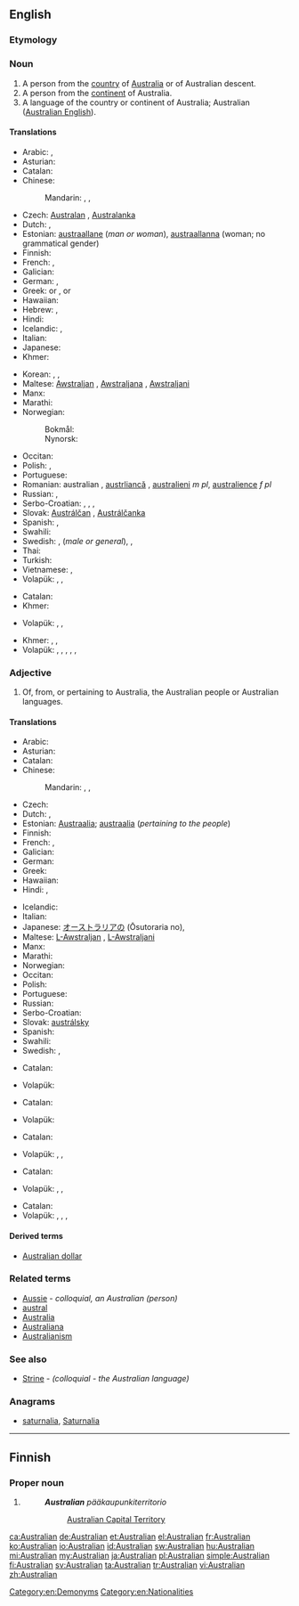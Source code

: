 ==English==

===Etymology===
{{suffix|Australia|an}}

===Noun===
{{en-noun}}

# A person from the [[country]] of [[Australia]] or of Australian descent.
# A person from the [[continent]] of Australia.
# A language of the country or continent of Australia; Australian ([[Australian English]]).

====Translations====
{{trans-top|a person from the country of Australia or of Australian descent}}
* Arabic: {{t-|ar|أسترالي|m|tr='ustraaliy}}, {{t-|ar|أسترالية|f|tr='ustraalíyya}}
* Asturian: {{t+|ast|australianu|m}}
* Catalan: {{t-|ca|australià}}
* Chinese:
*: Mandarin: {{t-|cmn|澳大利亞人|sc=Hani}}, {{t-|cmn|澳大利亚人|tr=Aòdàlìyàrén|sc=Hani}}, {{t-|cmn|澳洲人|tr=Àozhōurén|sc=Hani}}
* Czech: [[Australan]] {{m}}, [[Australanka]] {{f}}
* Dutch: {{t+|nl|Australiër|m}}, {{t+|nl|Australische|f}}
* Estonian: [[austraallane]] (''man or woman''), [[austraallanna]] (woman; no grammatical gender)
* Finnish: {{t+|fi|australialainen}}
* French: {{t+|fr|Australien|m}}, {{t+|fr|Australienne|f}}
* Galician: {{t-|gl|australiano|m}}
* German: {{t+|de|Australier|m}}, {{t+|de|Australierin|f}}
* Greek: {{t+|el|Αυστραλός|m|tr=Afstralós}} or {{t+|el|Αυστραλέζος|m|tr=Afstralézos}}, {{t-|el|Αυστραλή|f|tr=Afstralí}} or {{t-|el|Αυστραλέζα|f|tr=Afstraléza}}
* Hawaiian: {{tø|haw|ʻAukekulelia}}
* Hebrew: {{t+|he|אוסטרלי|m|tr=ost'rali}}, {{t-|he|אוסטרלית|f|tr=ost'ralit}}
* Hindi: {{t-|hi|आस्ट्रेलियन|tr=āsṭrēliyan}}
* Icelandic: {{t-|is|Ástrali|m}}, {{t-|is|Ástralíubúi|m}}
* Italian: {{t+|it|australiano|m}}
* Japanese: {{t-|ja|オーストラリア人|tr=Ōsutoraria-jin}}
* Khmer: {{t-|km|ជនជាតិអូស្ត្រាលី|sc=Khmr|tr=chɔɔn chiet oostraalii}}
{{trans-mid}}
* Korean: {{t-|ko|오스트레일리아 사람|tr=Oseuteureillia saram|sc=Hang}}, {{t-|ko|호주 사람|tr=Hoju saram|sc=Hang}}, {{t-|ko|오스트레일리아인|tr=Oseuteureillia-in|sc=Hang}}
* Maltese: [[Awstraljan]] {{m}}, [[Awstraljana]] {{f}}, [[Awstraljani]] {{p}}
* Manx: {{t-|gv|Austrailagh}}
* Marathi: {{t-|mr|ऑस्ट्रेलियन|tr=ǒsṭrēliyana|sc=Deva}}
* Norwegian:
*: Bokmål: {{t+|no|australier|m}}
*: Nynorsk: {{t+|nn|australiar|m}}
* Occitan: {{t-|oc|australian|m}}
* Polish: {{t+|pl|Australijczyk|m}}, {{t+|pl|Australijka|f}}
* Portuguese: {{t+|pt|australiano}}
* Romanian: australian {{m}}, [[austrliancă]] {{f}}, [[australieni]] ''m pl'', [[australience]] ''f pl''
* Russian: {{t+|ru|австралиец|m|tr=avstralíjec}}, {{t+|ru|австралийка|f|tr=avstralíjka}}
* Serbo-Croatian: {{t-|sh|Austrálac|m}}, {{t-|sh|Aùstrālka|f}}, {{t-|sh|Australijánac|m}}, {{t-|sh|Australìjānka|f}}
* Slovak: [[Austrálčan]] {{m}}, [[Austrálčanka]] {{f}}
* Spanish: {{t+|es|australiano|m}}, {{t-|es|australiana|f}}
* Swahili: {{t+|sw|waustralia}}
* Swedish: {{t+|sv|australier}}, {{t+|sv|australiensare}} (''male or general''), {{t+|sv|australiensiska}}, {{t+|sv|australiska}} {{f}}
* Thai: {{t-|th|ชาวออสเตรเลีย|tr=chao ààwtdraelia}}
* Turkish: {{t+|tr|Avustralyalı}}
* Vietnamese: {{t-|vi|người Úc châu}}, {{t-|vi|người Úc}}
* Volapük: {{qualifier|♂♀}} {{t-|vo|Laustralänan}}, {{qualifier|♂}} {{t-|vo|hi-Laustralänan}}, {{qualifier|♀}} {{t-|vo|ji-Laustralänan}}
{{trans-bottom}}

{{trans-top|a person from the continent of Australia}}
* Catalan: {{t-|ca|australià|m}}
* Khmer: {{t-|km|ជនជាតិអូសេអានី|sc=Khmr|tr=chɔɔn chiet oosee’aanii}}
{{trans-mid}}
* Volapük: {{qualifier|♂♀}} {{t+|vo|Stralopan}}, {{qualifier|♂}} {{t+|vo|hi-Stralopan}}, {{qualifier|♀}} {{t+|vo|ji-Stralopan}}
{{trans-bottom}}

{{trans-top|a language of the country or continent of Australia; Australian (Australian English)}}
* Khmer: {{t-|km|អូស្ត្រាលី|sc=Khmr|tr=oostraalii}}, {{t-|km|អូសេអានី|sc=Khmr|tr=oosee’aanii}}, {{t-|km|ភាសាអង់គ្លេសអូស្ត្រាលី|sc=Khmr|tr=pʰiesaa ɑngkleih oostraalii}}
* Volapük: {{qualifier|Australia (country)}} {{t-|vo|Laustralänapük}}, {{t-|vo|Australia (continent)|alt=Stralopapük}}, {{qualifier|Australia (country) English}} {{t-|vo|Laustraläna-Linglänapük}}, {{qualifier|Australian (country) English}} {{t-|vo|Linglänapük Laustralänik}}, {{qualifier|Australia (continent) English}} {{t-|vo|Stralopa-Linglänapük}}, {{qualifier|Australian (continent) English}} {{t-|vo|Linglänapük Stralopik}}
{{trans-mid}}
{{trans-bottom}}

===Adjective===
{{en-adj|-}}

# Of, from, or pertaining to Australia, the Australian people or Australian languages.

====Translations====
{{trans-top|of or pertaining to Australia, the Australian people or languages}}
* Arabic: {{t-|ar|أسترالي|tr='ustraaliy}}
* Asturian: {{t+|ast|australianu}}
* Catalan: {{t-|ca|australià}}
* Chinese:
*: Mandarin: {{t-|cmn|澳大利亞|alt=澳大利亞的|sc=Hani}}, {{t-|cmn|澳大利亚|alt=澳大利亚的|tr=Aòdàlìyà de|sc=Hani}}, {{t-|cmn|澳|alt=澳-|tr=Aò-|sc=Hani}}
* Czech: {{t+|cs|australský|m}}
* Dutch: {{t+|nl|Australisch}}, {{t+|nl|Australische}}
* Estonian: [[Austraalia]]; [[austraalia]] (''pertaining to the people'')
* Finnish: {{t+|fi|australialainen}}
* French: {{t+|fr|australien|m}}, {{t+|fr|australienne|f}}
* Galician: {{t-|gl|australiano}}
* German: {{t+|de|australisch}}
* Greek: {{t-|el|αυστραλιανός|tr=afstralianós}}
* Hawaiian: {{tø|haw|ʻAukekulelia}}
* Hindi: {{t-|hi|आस्ट्रेलियन|tr=āsṭrēliyan}}, {{t-|hi|ऑस्ट्रेलियाई|tr=osṭreliyā'ī|sc=Deva}}
{{trans-mid}}
* Icelandic: {{t-|is|ástralskur}}
* Italian: {{t+|it|australiano}}
* Japanese: [[オーストラリア]]の (Ōsutoraria no), {{t+|ja|豪|alt=豪-|tr=ごう-, Gō-}}
* Maltese: [[L-Awstraljan]] {{m}}, [[L-Awstraljani]] {{p}}
* Manx: {{t-|gv|Austrailagh}}
* Marathi: {{t-|mr|ऑस्ट्रेलियन|tr=ǒsṭrēliyana|sc=Deva}}
* Norwegian: {{t-|no|australsk}}
* Occitan: {{t-|oc|australian}}
* Polish: {{t+|pl|australijski|m}}
* Portuguese: {{t+|pt|australiano}}
* Russian: {{t+|ru|австралийский|tr=avstralíjskij}}
* Serbo-Croatian: {{t-|sh|aùstrālskī}}
* Slovak: [[austrálsky]]
* Spanish: {{t+|es|australiano}}
* Swahili: {{t+|sw|waustralia}}
* Swedish: {{t+|sv|australiensisk}}, {{t+|sv|australisk}}
{{trans-bottom}}

{{trans-top|of or pertaining to the country of Australia}}
* Catalan: {{t-|ca|australià}}
{{trans-mid}}
* Volapük: {{t+|vo|Laustralänik}}
{{trans-bottom}}

{{trans-top|of or pertaining to the continent of Australia}}
* Catalan: {{t-|ca|australià}}
{{trans-mid}}
* Volapük: {{t+|vo|Stralopik}}
{{trans-bottom}}

{{trans-top|of or pertaining to a person (people) of the country of Australia}}
* Catalan: {{t-|ca|australià}}
{{trans-mid}}
* Volapük: {{qualifier|♂♀}} {{t-|vo|Laustralänanik}}, {{qualifier|♂}} {{t-|vo|hi-Laustralänanik}}, {{qualifier|♀}} {{t-|vo|ji-Laustralänanik}}
{{trans-bottom}}

{{trans-top|of or pertaining to a person (people) of the continent of Australia}}
* Catalan: {{t-|ca|australià}}
{{trans-mid}}
* Volapük: {{qualifier|♂♀}} {{t-|vo|Stralopanik}}, {{qualifier|♂}} {{t-|vo|hi-Stralopanik}}, {{qualifier|♀}} {{t-|vo|ji-Stralopanik}}
{{trans-bottom}}

{{trans-top|of or pertaining to a language (languages) of Australia (country or continent); Australian English}}
* Catalan: {{t-|ca|australià}}
* Volapük: {{qualifier|country}} {{t-|vo|Laustralänapükik}}, {{qualifier|continent}} {{t-|vo|Stralopapükik}}, {{qualifier|Australia (country)}} {{t-|vo|Laustraläna-Linglänapükik}}, {{qualifier|Australia (continent)}} {{t-|vo|Stralopa-Linglänapükik}}
{{trans-mid}}
{{trans-bottom}}

====Derived terms====
* [[Australian dollar]]

===Related terms===
* [[Aussie]] - ''colloquial, an Australian (person)''
* [[austral]]
* [[Australia]]
* [[Australiana]]
* [[Australianism]]

===See also===
* [[Strine]] - ''(colloquial - the Australian language)''

===Anagrams===
* [[saturnalia#English|saturnalia]], [[Saturnalia#English|Saturnalia]]

[[Category:en:Demonyms]]
[[Category:en:Nationalities]]

----

==Finnish==

===Proper noun===
{{head|fi|proper noun form}}

# {{fi-form of|type=proper noun|case=genitive|pl=singular|Australia}}
#: '''''Australian''' pääkaupunkiterritorio''
#:: [[Australian Capital Territory]]

[[ca:Australian]]
[[de:Australian]]
[[et:Australian]]
[[el:Australian]]
[[fr:Australian]]
[[ko:Australian]]
[[io:Australian]]
[[id:Australian]]
[[sw:Australian]]
[[hu:Australian]]
[[mi:Australian]]
[[my:Australian]]
[[ja:Australian]]
[[pl:Australian]]
[[simple:Australian]]
[[fi:Australian]]
[[sv:Australian]]
[[ta:Australian]]
[[tr:Australian]]
[[vi:Australian]]
[[zh:Australian]]